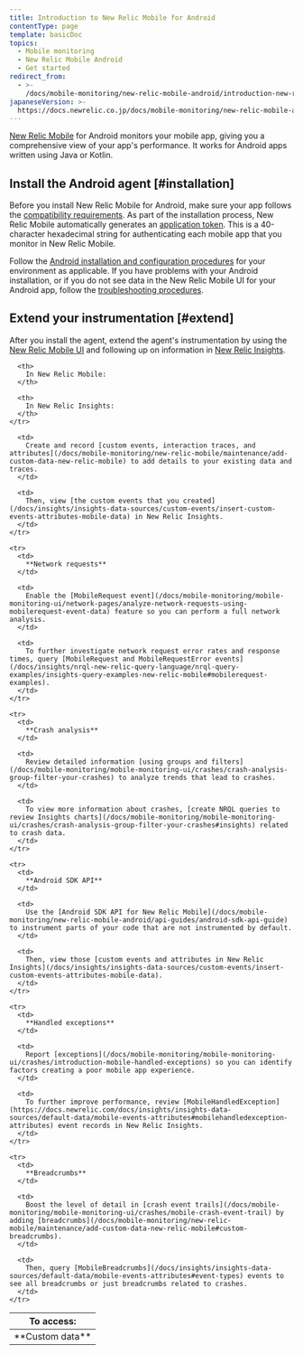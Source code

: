 ```yaml
---
title: Introduction to New Relic Mobile for Android
contentType: page
template: basicDoc
topics:
  - Mobile monitoring
  - New Relic Mobile Android
  - Get started
redirect_from:
  - >-
    /docs/mobile-monitoring/new-relic-mobile-android/introduction-new-relic-mobile-android/
japaneseVersion: >-
  https://docs.newrelic.co.jp/docs/mobile-monitoring/new-relic-mobile-android/get-started/introduction-new-relic-mobile-android
---
```


[New Relic Mobile](/docs/mobile-monitoring/new-relic-mobile/getting-started/introduction-new-relic-mobile) for Android monitors your mobile app, giving you a comprehensive view of your app's performance. It works for Android apps written using Java or Kotlin.

## Install the Android agent [#installation]

Before you install New Relic Mobile for Android, make sure your app follows the [compatibility requirements](/docs/mobile-monitoring/new-relic-mobile-android/get-started/new-relic-android-compatibility-requirements). As part of the installation process, New Relic Mobile automatically generates an [application token](/docs/mobile-monitoring/new-relic-mobile/maintenance/viewing-your-application-token). This is a 40-character hexadecimal string for authenticating each mobile app that you monitor in New Relic Mobile.

Follow the [Android installation and configuration procedures](/docs/mobile-monitoring/new-relic-mobile-android/install-configure) for your environment as applicable. If you have problems with your Android installation, or if you do not see data in the New Relic Mobile UI for your Android app, follow the [troubleshooting procedures](/docs/mobile-monitoring/new-relic-mobile-android/troubleshoot/no-data-appears-android).

## Extend your instrumentation [#extend]

After you install the agent, extend the agent's instrumentation by using the [New Relic Mobile UI](/docs/mobile-monitoring/mobile-monitoring-ui/mobile-app-pages/mobile-apps-index) and following up on information in [New Relic Insights](/docs/insights/use-insights-ui/getting-started/introduction-new-relic-insights).

<Table>
  <thead>
    <tr>
      <th style={{ width: "150px" }}>
        To access:
      </th>

      <th>
        In New Relic Mobile:
      </th>

      <th>
        In New Relic Insights:
      </th>
    </tr>
  </thead>

  <tbody>
    <tr>
      <td>
        **Custom data**
      </td>

      <td>
        Create and record [custom events, interaction traces, and attributes](/docs/mobile-monitoring/new-relic-mobile/maintenance/add-custom-data-new-relic-mobile) to add details to your existing data and traces.
      </td>

      <td>
        Then, view [the custom events that you created](/docs/insights/insights-data-sources/custom-events/insert-custom-events-attributes-mobile-data) in New Relic Insights.
      </td>
    </tr>

    <tr>
      <td>
        **Network requests**
      </td>

      <td>
        Enable the [MobileRequest event](/docs/mobile-monitoring/mobile-monitoring-ui/network-pages/analyze-network-requests-using-mobilerequest-event-data) feature so you can perform a full network analysis.
      </td>

      <td>
        To further investigate network request error rates and response times, query [MobileRequest and MobileRequestError events](/docs/insights/nrql-new-relic-query-language/nrql-query-examples/insights-query-examples-new-relic-mobile#mobilerequest-examples).
      </td>
    </tr>

    <tr>
      <td>
        **Crash analysis**
      </td>

      <td>
        Review detailed information [using groups and filters](/docs/mobile-monitoring/mobile-monitoring-ui/crashes/crash-analysis-group-filter-your-crashes) to analyze trends that lead to crashes.
      </td>

      <td>
        To view more information about crashes, [create NRQL queries to review Insights charts](/docs/mobile-monitoring/mobile-monitoring-ui/crashes/crash-analysis-group-filter-your-crashes#insights) related to crash data.
      </td>
    </tr>

    <tr>
      <td>
        **Android SDK API**
      </td>

      <td>
        Use the [Android SDK API for New Relic Mobile](/docs/mobile-monitoring/new-relic-mobile-android/api-guides/android-sdk-api-guide) to instrument parts of your code that are not instrumented by default.
      </td>

      <td>
        Then, view those [custom events and attributes in New Relic Insights](/docs/insights/insights-data-sources/custom-events/insert-custom-events-attributes-mobile-data).
      </td>
    </tr>

    <tr>
      <td>
        **Handled exceptions**
      </td>

      <td>
        Report [exceptions](/docs/mobile-monitoring/mobile-monitoring-ui/crashes/introduction-mobile-handled-exceptions) so you can identify factors creating a poor mobile app experience.
      </td>

      <td>
        To further improve performance, review [MobileHandledException](https://docs.newrelic.com/docs/insights/insights-data-sources/default-data/mobile-events-attributes#mobilehandledexception-attributes) event records in New Relic Insights.
      </td>
    </tr>

    <tr>
      <td>
        **Breadcrumbs**
      </td>

      <td>
        Boost the level of detail in [crash event trails](/docs/mobile-monitoring/mobile-monitoring-ui/crashes/mobile-crash-event-trail) by adding [breadcrumbs](/docs/mobile-monitoring/new-relic-mobile/maintenance/add-custom-data-new-relic-mobile#custom-breadcrumbs).
      </td>

      <td>
        Then, query [MobileBreadcrumbs](/docs/insights/insights-data-sources/default-data/mobile-events-attributes#event-types) events to see all breadcrumbs or just breadcrumbs related to crashes.
      </td>
    </tr>
  </tbody>
</Table>
